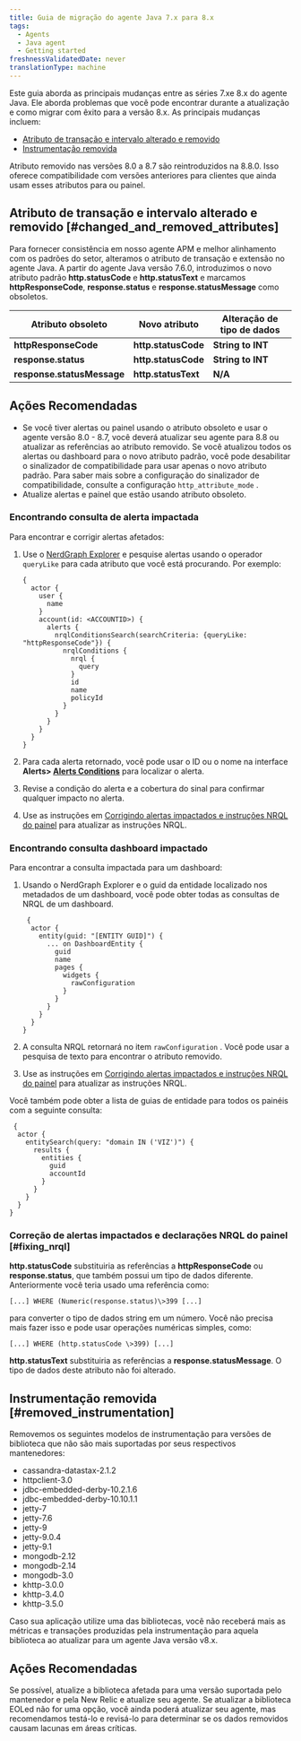 ```yaml
---
title: Guia de migração do agente Java 7.x para 8.x
tags:
  - Agents
  - Java agent
  - Getting started
freshnessValidatedDate: never
translationType: machine
---
```


Este guia aborda as principais mudanças entre as séries 7.xe 8.x do agente Java. Ele aborda problemas que você pode encontrar durante a atualização e como migrar com êxito para a versão 8.x. As principais mudanças incluem:

* [Atributo de transação e intervalo alterado e removido](#changed_and_removed_attributes)
* [Instrumentação removida](#removed_instrumentation)

<Callout variant="important">
  Atributo removido nas versões 8.0 a 8.7 são reintroduzidos na 8.8.0. Isso oferece compatibilidade com versões anteriores para clientes que ainda usam esses atributos para <InlinePopover type="alerts"/>ou painel.
</Callout>

## Atributo de transação e intervalo alterado e removido [#changed_and_removed_attributes]

Para fornecer consistência em nosso agente APM e melhor alinhamento com os padrões do setor, alteramos o atributo de transação e extensão no agente Java. A partir do agente Java versão 7.6.0, introduzimos o novo atributo padrão <DNT>**http.statusCode**</DNT> e <DNT>**http.statusText**</DNT> e marcamos <DNT>**httpResponseCode**</DNT>, <DNT>**response.status**</DNT> e <DNT>**response.statusMessage**</DNT> como obsoletos.

| Atributo obsoleto                                           | Novo atributo                                        | Alteração de tipo de dados                         |
| ----------------------------------------------------------- | ---------------------------------------------------- | -------------------------------------------------- |
| <DNT>**httpResponseCode**</DNT>       | <DNT>**http.statusCode**</DNT> | <DNT>**String to INT**</DNT> |
| <DNT>**response.status**</DNT>        | <DNT>**http.statusCode**</DNT> | <DNT>**String to INT**</DNT> |
| <DNT>**response.statusMessage**</DNT> | <DNT>**http.statusText**</DNT> | <DNT>**N/A**</DNT>           |

## Ações Recomendadas

* Se você tiver alertas ou painel usando o atributo obsoleto e usar o agente versão 8.0 - 8.7, você deverá atualizar seu agente para 8.8 ou atualizar as referências ao atributo removido. Se você atualizou todos os alertas ou dashboard para o novo atributo padrão, você pode desabilitar o sinalizador de compatibilidade para usar apenas o novo atributo padrão. Para saber mais sobre a configuração do sinalizador de compatibilidade, consulte a configuração `http_attribute_mode` .
* Atualize alertas e painel que estão usando atributo obsoleto.

### Encontrando consulta de alerta impactada

Para encontrar e corrigir alertas afetados:

1. Use o [NerdGraph Explorer](https://one.newrelic.com/nerdgraph-graphiql) e pesquise alertas usando o operador `queryLike` para cada atributo que você está procurando. Por exemplo:

   ```
   {
     actor {
       user {
         name
       }
       account(id: <ACCOUNTID>) {
         alerts {
           nrqlConditionsSearch(searchCriteria: {queryLike: "httpResponseCode"}) {
             nrqlConditions {
               nrql {
                 query
               }
               id
               name
               policyId
             }
           }
         }
       }
     }
   }  
   ```

2. Para cada alerta retornado, você pode usar o ID ou o nome na interface <DNT>**Alerts> [Alerts Conditions](https://one.newrelic.com/alerts-ai/condition-builder/condition-list)**</DNT> para localizar o alerta.

3. Revise a condição do alerta e a cobertura do sinal para confirmar qualquer impacto no alerta.

4. Use as instruções em [Corrigindo alertas impactados e instruções NRQL do painel](#fixing_nrql) para atualizar as instruções NRQL.

### Encontrando consulta dashboard impactado

Para encontrar a consulta impactada para um dashboard:

1. Usando o NerdGraph Explorer e o guid da entidade localizado nos metadados de um dashboard, você pode obter todas as consultas de NRQL de um dashboard.

   ```
    {
     actor {
       entity(guid: "[ENTITY GUID]") {
         ... on DashboardEntity {
           guid
           name
           pages {
             widgets {
               rawConfiguration
             }
           }
         }
       }
     }
   }
   ```

2. A consulta NRQL retornará no item `rawConfiguration` . Você pode usar a pesquisa de texto para encontrar o atributo removido.

3. Use as instruções em [Corrigindo alertas impactados e instruções NRQL do painel](#fixing_nrql) para atualizar as instruções NRQL.

Você também pode obter a lista de guias de entidade para todos os painéis com a seguinte consulta:

```
 {
  actor {
    entitySearch(query: "domain IN ('VIZ')") {
      results {
        entities {
          guid
          accountId
        }
      }
    }
  }
}
```

### Correção de alertas impactados e declarações NRQL do painel [#fixing_nrql]

<DNT>**http.statusCode**</DNT> substituiria as referências a <DNT>**httpResponseCode**</DNT> ou <DNT>**response.status**</DNT>, que também possui um tipo de dados diferente. Anteriormente você teria usado uma referência como:

`[...] WHERE (Numeric(response.status)\>399 [...]`

para converter o tipo de dados string em um número. Você não precisa mais fazer isso e pode usar operações numéricas simples, como:

`[...] WHERE (http.statusCode \>399) [...]`

<DNT>**http.statusText**</DNT> substituiria as referências a <DNT>**response.statusMessage**</DNT>. O tipo de dados deste atributo não foi alterado.

## Instrumentação removida [#removed_instrumentation]

Removemos os seguintes modelos de instrumentação para versões de biblioteca que não são mais suportadas por seus respectivos mantenedores:

* cassandra-datastax-2.1.2
* httpclient-3.0
* jdbc-embedded-derby-10.2.1.6
* jdbc-embedded-derby-10.10.1.1
* jetty-7
* jetty-7.6
* jetty-9
* jetty-9.0.4
* jetty-9.1
* mongodb-2.12
* mongodb-2.14
* mongodb-3.0
* khttp-3.0.0
* khttp-3.4.0
* khttp-3.5.0

Caso sua aplicação utilize uma das bibliotecas, você não receberá mais as métricas e transações produzidas pela instrumentação para aquela biblioteca ao atualizar para um agente Java versão v8.x.

## Ações Recomendadas

Se possível, atualize a biblioteca afetada para uma versão suportada pelo mantenedor e pela New Relic e atualize seu agente. Se atualizar a biblioteca EOLed não for uma opção, você ainda poderá atualizar seu agente, mas recomendamos testá-lo e revisá-lo para determinar se os dados removidos causam lacunas em áreas críticas.